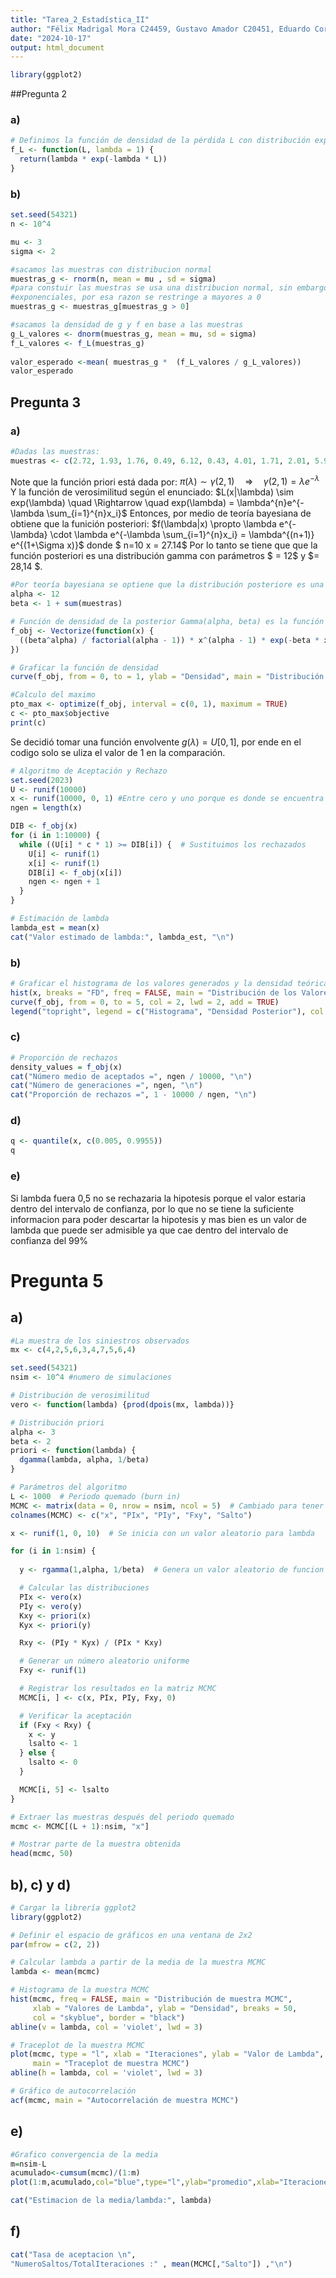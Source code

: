 ```yaml
---
title: "Tarea_2_Estadística_II"
author: "Félix Madrigal Mora C24459, Gustavo Amador C20451, Eduardo Corella"
date: "2024-10-17"
output: html_document
---
```

```r
library(ggplot2)
```

##Pregunta 2

### a)

```r
# Definimos la función de densidad de la pérdida L con distribución exponencial
f_L <- function(L, lambda = 1) {
  return(lambda * exp(-lambda * L))
}

```

### b)

```r
set.seed(54321)
n <- 10^4

mu <- 3
sigma <- 2 

#sacamos las muestras con distribucion normal
muestras_g <- rnorm(n, mean = mu , sd = sigma)
#para constuir las muestras se usa una distribucion normal, sin embargo la funcion de perdida es para las 
#exponenciales, por esa razon se restringe a mayores a 0
muestras_g <- muestras_g[muestras_g > 0]  

#sacamos la densidad de g y f en base a las muestras
g_L_valores <- dnorm(muestras_g, mean = mu, sd = sigma)
f_L_valores <- f_L(muestras_g) 
 
valor_esperado <-mean( muestras_g *  (f_L_valores / g_L_valores))
valor_esperado

```


## Pregunta 3

### a)
```r
#Dadas las muestras:
muestras <- c(2.72, 1.93, 1.76, 0.49, 6.12, 0.43, 4.01, 1.71, 2.01, 5.96)
```

Note que la función priori está dada por:
$\pi(\lambda) \sim \gamma(2,1) \quad \Rightarrow \quad  \gamma(2,1) = \lambda e^{-\lambda}$
Y la función de verosimilitud según el enunciado:
$L(x|\lambda) \sim exp(\lambda) \quad \Rightarrow \quad exp(\lambda) = \lambda^{n}e^{-\lambda \sum_{i=1}^{n}x_i}$
Entonces, por medio de teoría bayesiana de obtiene que la funición posteriori:
$f(\lambda|x) \propto \lambda e^{- \lambda} \cdot \lambda e^{-\lambda \sum_{i=1}^{n}x_i} = \lambda^{(n+1)} e^{(1+\Sigma x)}$ donde $ n=10 \quad \land  \quad \Sigma x = 27.14$
Por lo tanto se tiene que que la función posteriori es una distribución gamma con parámetros $ \alpha = 12$ y $\beta = 28,14 $.

```r
#Por teoría bayesiana se optiene que la distribución posteriore es una gamma(12,1+ suma de las muestras)
alpha <- 12
beta <- 1 + sum(muestras)

# Función de densidad de la posterior Gamma(alpha, beta) es la función objetivo
f_obj <- Vectorize(function(x) {
  ((beta^alpha) / factorial(alpha - 1)) * x^(alpha - 1) * exp(-beta * x)
})

# Graficar la función de densidad
curve(f_obj, from = 0, to = 1, ylab = "Densidad", main = "Distribución Posterior Gamma")
```


```r
#Calculo del maximo
pto_max <- optimize(f_obj, interval = c(0, 1), maximum = TRUE)
c <- pto_max$objective  
print(c)
```
Se decidió tomar una función envolvente $g(\lambda) = U[0,1]$, por ende en el codigo solo se uliza el valor de 1 en la comparación.
```r
# Algoritmo de Aceptación y Rechazo
set.seed(2023)
U <- runif(10000)
x <- runif(10000, 0, 1) #Entre cero y uno porque es donde se encuentra principalmente la densidad
ngen = length(x)

DIB <- f_obj(x)
for (i in 1:10000) {
  while ((U[i] * c * 1) >= DIB[i]) {  # Sustituimos los rechazados
    U[i] <- runif(1)
    x[i] <- runif(1)
    DIB[i] <- f_obj(x[i])
    ngen <- ngen + 1
  }
}

```

```r
# Estimación de lambda
lambda_est = mean(x)
cat("Valor estimado de lambda:", lambda_est, "\n")

```
### b)
```r
# Graficar el histograma de los valores generados y la densidad teórica
hist(x, breaks = "FD", freq = FALSE, main = "Distribución de los Valores Generados vs Densidad Posterior")
curve(f_obj, from = 0, to = 5, col = 2, lwd = 2, add = TRUE)
legend("topright", legend = c("Histograma", "Densidad Posterior"), col = c("gray", "red"), lty = 1, lwd = 2)
```

### c)
```r
# Proporción de rechazos
density_values = f_obj(x)
cat("Número medio de aceptados =", ngen / 10000, "\n")
cat("Número de generaciones =", ngen, "\n")
cat("Proporción de rechazos =", 1 - 10000 / ngen, "\n")

```
### d)
```r
q <- quantile(x, c(0.005, 0.9955))
q
```
### e)
Si lambda fuera 0,5 no se rechazaria la hipotesis porque el valor estaria dentro del intervalo de confianza, por lo que no se tiene la suficiente informacion para poder descartar la hipotesis y mas bien es un valor de lambda que puede ser admisible ya que cae dentro del intervalo de confianza del 99%


# Pregunta 5

## a)

```r
#La muestra de los siniestros observados
mx <- c(4,2,5,6,3,4,7,5,6,4)

```

```r
set.seed(54321)
nsim <- 10^4 #numero de simulaciones

# Distribución de verosimilitud
vero <- function(lambda) {prod(dpois(mx, lambda))}

# Distribución priori
alpha <- 3
beta <- 2
priori <- function(lambda) {
  dgamma(lambda, alpha, 1/beta)
}
```



```r
# Parámetros del algoritmo
L <- 1000  # Periodo quemado (burn in)
MCMC <- matrix(data = 0, nrow = nsim, ncol = 5)  # Cambiado para tener `nsim` filas
colnames(MCMC) <- c("x", "PIx", "PIy", "Fxy", "Salto")

x <- runif(1, 0, 10)  # Se inicia con un valor aleatorio para lambda

for (i in 1:nsim) {
  
  y <- rgamma(1,alpha, 1/beta)  # Genera un valor aleatorio de funcion  gamma(3,2)

  # Calcular las distribuciones
  PIx <- vero(x)
  PIy <- vero(y)
  Kxy <- priori(x)
  Kyx <- priori(y)

  Rxy <- (PIy * Kyx) / (PIx * Kxy)

  # Generar un número aleatorio uniforme
  Fxy <- runif(1)

  # Registrar los resultados en la matriz MCMC
  MCMC[i, ] <- c(x, PIx, PIy, Fxy, 0)

  # Verificar la aceptación
  if (Fxy < Rxy) {
    x <- y
    lsalto <- 1
  } else {
    lsalto <- 0
  }

  MCMC[i, 5] <- lsalto
}

# Extraer las muestras después del periodo quemado
mcmc <- MCMC[(L + 1):nsim, "x"]

# Mostrar parte de la muestra obtenida
head(mcmc, 50)
```
## b), c) y d)
```r
# Cargar la librería ggplot2
library(ggplot2)

# Definir el espacio de gráficos en una ventana de 2x2
par(mfrow = c(2, 2))

# Calcular lambda a partir de la media de la muestra MCMC
lambda <- mean(mcmc)

# Histograma de la muestra MCMC
hist(mcmc, freq = FALSE, main = "Distribución de muestra MCMC",
     xlab = "Valores de Lambda", ylab = "Densidad", breaks = 50,
     col = "skyblue", border = "black")
abline(v = lambda, col = 'violet', lwd = 3)

# Traceplot de la muestra MCMC
plot(mcmc, type = "l", xlab = "Iteraciones", ylab = "Valor de Lambda", 
     main = "Traceplot de muestra MCMC")
abline(h = lambda, col = 'violet', lwd = 3)

# Gráfico de autocorrelación
acf(mcmc, main = "Autocorrelación de muestra MCMC")


```
## e)
```r
#Grafico convergencia de la media
m=nsim-L
acumulado<-cumsum(mcmc)/(1:m)
plot(1:m,acumulado,col="blue",type="l",ylab="promedio",xlab="Iteraciones")
```
```r
cat("Estimacion de la media/lambda:", lambda)
```
## f)
```r
cat("Tasa de aceptacion \n",
"NumeroSaltos/TotalIteraciones :" , mean(MCMC[,"Salto"]) ,"\n")
```





































